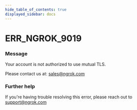 ```yaml
---
hide_table_of_contents: true
displayed_sidebar: docs
---
```



# ERR_NGROK_9019

### Message
Your account is not authorized to use mutual TLS. 

Please contact us at: sales@ngrok.com

<ErrorDetails error='err_ngrok_9019' />


### Further help
If you're having trouble resolving this error, please reach out to [support@ngrok.com](mailto:support@ngrok.com?subject=Help%20with%20ERR_NGROK_9019)

